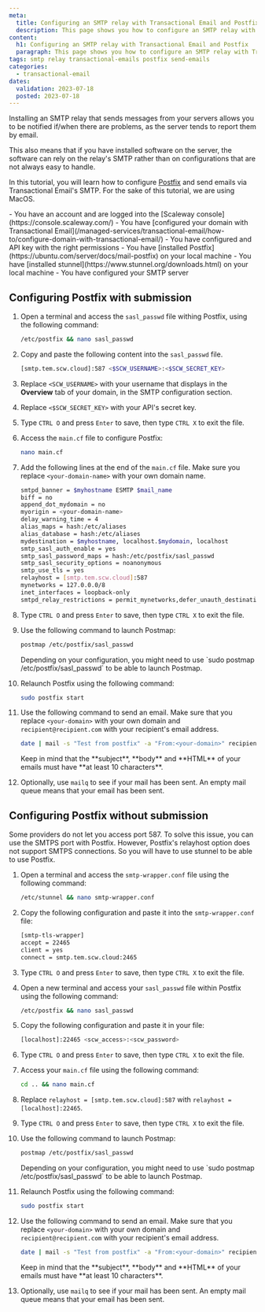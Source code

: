 ```yaml
---
meta:
  title: Configuring an SMTP relay with Transactional Email and Postfix
  description: This page shows you how to configure an SMTP relay with Transactional Email and Postfix
content:
  h1: Configuring an SMTP relay with Transactional Email and Postfix
  paragraph: This page shows you how to configure an SMTP relay with Transactional Email and Postfix.
tags: smtp relay transactional-emails postfix send-emails
categories:
  - transactional-email
dates:
  validation: 2023-07-18
  posted: 2023-07-18
---
```



Installing an SMTP relay that sends messages from your servers allows you to be notified if/when there are problems, as the server tends to report them by email.

This also means that if you have installed software on the server, the software can rely on the relay's SMTP rather than on configurations that are not always easy to handle.


In this tutorial, you will learn how to configure [Postfix](https://en.wikipedia.org/wiki/Postfix_(software)) and send emails via Transactional Email's SMTP. For the sake of this tutorial, we are using MacOS.

<Macro id="iam-requirements" />
 
<Message type="requirement">
  - You have an account and are logged into the [Scaleway console](https://console.scaleway.com/)
  - You have [configured your domain with Transactional Email](/managed-services/transactional-email/how-to/configure-domain-with-transactional-email/)
  - You have configured and API key with the right permissions
  - You have [installed Postfix](https://ubuntu.com/server/docs/mail-postfix) on your local machine
  - You have [installed stunnel](https://www.stunnel.org/downloads.html) on your local machine
  - You have configured your SMTP server
</Message>

## Configuring Postfix with submission

1. Open a terminal and access the `sasl_passwd` file withing Postfix, using the following command:

    ```bash
    /etc/postfix && nano sasl_passwd
    ```
2. Copy and paste the following content into the `sasl_passwd` file.

    ```bash
    [smtp.tem.scw.cloud]:587 <$SCW_USERNAME>:<$SCW_SECRET_KEY>
    ```
3. Replace `<SCW_USERNAME>` with your username that displays in the **Overview** tab of your domain, in the SMTP configuration section.
4. Replace `<$SCW_SECRET_KEY>` with your API's secret key.
5. Type `CTRL O` and press `Enter` to save, then type `CTRL X` to exit the file.
6. Access the `main.cf` file to configure Postfix:
    ```bash
    nano main.cf
    ```
7. Add the following lines at the end of the `main.cf` file. Make sure you replace `<your-domain-name>` with your own domain name.

    ```bash
    smtpd_banner = $myhostname ESMTP $mail_name
    biff = no
    append_dot_mydomain = no
    myorigin = <your-domain-name>
    delay_warning_time = 4
    alias_maps = hash:/etc/aliases
    alias_database = hash:/etc/aliases
    mydestination = $myhostname, localhost.$mydomain, localhost
    smtp_sasl_auth_enable = yes
    smtp_sasl_password_maps = hash:/etc/postfix/sasl_passwd
    smtp_sasl_security_options = noanonymous
    smtp_use_tls = yes
    relayhost = [smtp.tem.scw.cloud]:587
    mynetworks = 127.0.0.0/8
    inet_interfaces = loopback-only
    smtpd_relay_restrictions = permit_mynetworks,defer_unauth_destination,reject
    ```
8. Type `CTRL O` and press `Enter` to save, then type `CTRL X` to exit the file.
9. Use the following command to launch Postmap:
    ```bash
    postmap /etc/postfix/sasl_passwd
    ```
    <Message type="tip">
     Depending on your configuration, you might need to use `sudo postmap /etc/postfix/sasl_passwd` to be able to launch Postmap.
    </Message>
10. Relaunch Postfix using the following command:
    ```bash
    sudo postfix start
    ```
11. Use the following command to send an email. Make sure that you replace `<your-domain>` with your own domain and `recipient@recipient.com` with your recipient's email address.
    ```bash
    date | mail -s "Test from postfix" -a "From:<your-domain>" recipient@recipient.com
    ```

    <Message type="important">
    Keep in mind that the **subject**, **body** and **HTML** of your emails must have **at least 10 characters**.
    </Message>
12. Optionally, use `mailq` to see if your mail has been sent. An empty mail queue means that your email has been sent.

## Configuring Postfix without submission

Some providers do not let you access port 587. To solve this issue, you can use the SMTPS port with Postfix. However, Postfix's relayhost option does not support SMTPS connections. So you will have to use stunnel to be able to use Postfix.

1. Open a terminal and access the `smtp-wrapper.conf` file using the following command:
    ```bash
    /etc/stunnel && nano smtp-wrapper.conf
    ```
2. Copy the following configuration and paste it into the `smtp-wrapper.conf` file:
    ```bash
    [smtp-tls-wrapper]
    accept = 22465
    client = yes
    connect = smtp.tem.scw.cloud:2465
    ```
3. Type `CTRL O` and press `Enter` to save, then type `CTRL X` to exit the file.
4. Open a new terminal and access your `sasl_passwd` file within Postfix using the following command:
    ```bash
    /etc/postfix && nano sasl_passwd
    ```
5. Copy the following configuration and paste it in your file:
    ```bash
    [localhost]:22465 <scw_access>:<scw_password>
    ```
6. Type `CTRL O` and press `Enter` to save, then type `CTRL X` to exit the file.
7. Access your `main.cf` file using the following command:
    ```bash
    cd .. && nano main.cf
    ```
8. Replace `relayhost = [smtp.tem.scw.cloud]:587` with `relayhost = [localhost]:22465`.
9. Type `CTRL O` and press `Enter` to save, then type `CTRL X` to exit the file.
10. Use the following command to launch Postmap:
    ```bash
    postmap /etc/postfix/sasl_passwd
    ```
    <Message type="tip">
     Depending on your configuration, you might need to use `sudo postmap /etc/postfix/sasl_passwd` to be able to launch Postmap.
    </Message>
11. Relaunch Postfix using the following command:
    ```bash
    sudo postfix start
    ```
12. Use the following command to send an email. Make sure that you replace `<your-domain>` with your own domain and `recipient@recipient.com` with your recipient's email address.
    ```bash
    date | mail -s "Test from postfix" -a "From:<your-domain>" recipient@recipient.com
    ```

    <Message type="important">
    Keep in mind that the **subject**, **body** and **HTML** of your emails must have **at least 10 characters**.
    </Message>
13. Optionally, use `mailq` to see if your mail has been sent. An empty mail queue means that your email has been sent.
